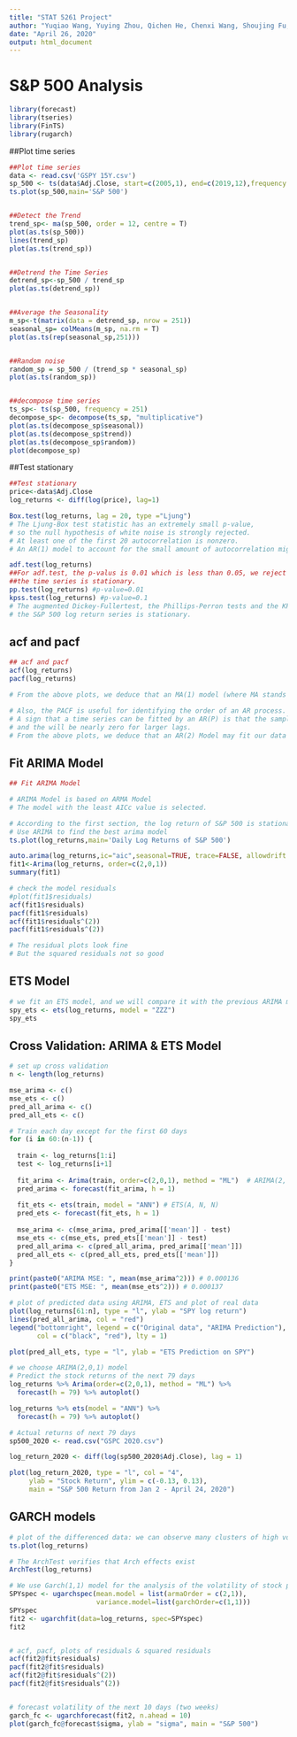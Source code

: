 ```yaml
---
title: "STAT 5261 Project"
author: "Yuqiao Wang, Yuying Zhou, Qichen He, Chenxi Wang, Shoujing Fu, Keyu Liu"
date: "April 26, 2020"
output: html_document  
---
```

# S&P 500 Analysis 

```r
library(forecast)
library(tseries)
library(FinTS)
library(rugarch)
```

##Plot time series
```r
##Plot time series
data <- read.csv('GSPY 15Y.csv')
sp_500 <- ts(data$Adj.Close, start=c(2005,1), end=c(2019,12),frequency = 251)
ts.plot(sp_500,main='S&P 500')


##Detect the Trend
trend_sp<- ma(sp_500, order = 12, centre = T)
plot(as.ts(sp_500))
lines(trend_sp)
plot(as.ts(trend_sp))


##Detrend the Time Series
detrend_sp<-sp_500 / trend_sp
plot(as.ts(detrend_sp))


##Average the Seasonality
m_sp<-t(matrix(data = detrend_sp, nrow = 251))
seasonal_sp= colMeans(m_sp, na.rm = T)
plot(as.ts(rep(seasonal_sp,251)))


##Random noise
random_sp = sp_500 / (trend_sp * seasonal_sp)
plot(as.ts(random_sp))


##decompose time series
ts_sp<- ts(sp_500, frequency = 251)
decompose_sp<- decompose(ts_sp, "multiplicative")
plot(as.ts(decompose_sp$seasonal))
plot(as.ts(decompose_sp$trend))
plot(as.ts(decompose_sp$random))
plot(decompose_sp)
```



##Test stationary
```r
##Test stationary
price<-data$Adj.Close
log_returns <- diff(log(price), lag=1)

Box.test(log_returns, lag = 20, type ="Ljung")
# The Ljung-Box test statistic has an extremely small p-value,
# so the null hypothesis of white noise is strongly rejected.
# At least one of the first 20 autocorrelation is nonzero.
# An AR(1) model to account for the small amount of autocorrelation might be appropriate.

adf.test(log_returns)
##For adf.test, the p-valus is 0.01 which is less than 0.05, we reject null hypothesis, 
##the time series is stationary.
pp.test(log_returns) #p-value=0.01
kpss.test(log_returns) #p-value=0.1
# The augmented Dickey-Fullertest, the Phillips-Perron tests and the KPSS test all suggest that
# the S&P 500 log return series is stationary.
```



## acf and pacf
```r
## acf and pacf
acf(log_returns)
pacf(log_returns)

# From the above plots, we deduce that an MA(1) model (where MA stands for moving average) may fits our data because the ACF cuts off at one significant lag and the PACF shows geometric decay.

# Also, the PACF is useful for identifying the order of an AR process.
# A sign that a time series can be fitted by an AR(P) is that the sample PACF will be nonzero up to p
# and the will be nearly zero for larger lags.
# From the above plots, we deduce that an AR(2) Model may fit our data because the PACF cuts off at two significant lags.
```



## Fit ARIMA Model
```r
## Fit ARIMA Model

# ARIMA Model is based on ARMA Model
# The model with the least AICc value is selected.

# According to the first section, the log return of S&P 500 is stationary.
# Use ARIMA to find the best arima model
ts.plot(log_returns,main='Daily Log Returns of S&P 500')

auto.arima(log_returns,ic="aic",seasonal=TRUE, trace=FALSE, allowdrift = FALSE)
fit1<-Arima(log_returns, order=c(2,0,1))
summary(fit1)

# check the model residuals
#plot(fit1$residuals)
acf(fit1$residuals)
pacf(fit1$residuals)
acf(fit1$residuals^(2))
pacf(fit1$residuals^(2))

# The residual plots look fine
# But the squared residuals not so good
```



## ETS Model
```r
# we fit an ETS model, and we will compare it with the previous ARIMA model
spy_ets <- ets(log_returns, model = "ZZZ")
spy_ets

```

## Cross Validation: ARIMA & ETS Model 
```r
# set up cross validation
n <- length(log_returns)

mse_arima <- c()
mse_ets <- c()
pred_all_arima <- c()
pred_all_ets <- c()

# Train each day except for the first 60 days
for (i in 60:(n-1)) {
  
  train <- log_returns[1:i]
  test <- log_returns[i+1]
  
  fit_arima <- Arima(train, order=c(2,0,1), method = "ML")  # ARIMA(2, 0, 1)
  pred_arima <- forecast(fit_arima, h = 1)
  
  fit_ets <- ets(train, model = "ANN") # ETS(A, N, N)
  pred_ets <- forecast(fit_ets, h = 1)
  
  mse_arima <- c(mse_arima, pred_arima[['mean']] - test)
  mse_ets <- c(mse_ets, pred_ets[['mean']] - test)
  pred_all_arima <- c(pred_all_arima, pred_arima[['mean']])
  pred_all_ets <- c(pred_all_ets, pred_ets[['mean']])
}

print(paste0("ARIMA MSE: ", mean(mse_arima^2))) # 0.000136
print(paste0("ETS MSE: ", mean(mse_ets^2))) # 0.000137

# plot of predicted data using ARIMA, ETS and plot of real data
plot(log_returns[61:n], type = "l", ylab = "SPY log return")
lines(pred_all_arima, col = "red")
legend("bottomright", legend = c("Original data", "ARIMA Prediction"), 
       col = c("black", "red"), lty = 1)

plot(pred_all_ets, type = "l", ylab = "ETS Prediction on SPY")

# we choose ARIMA(2,0,1) model
# Predict the stock returns of the next 79 days
log_returns %>% Arima(order=c(2,0,1), method = "ML") %>% 
  forecast(h = 79) %>% autoplot()

log_returns %>% ets(model = "ANN") %>% 
  forecast(h = 79) %>% autoplot()

# Actual returns of next 79 days
sp500_2020 <- read.csv("GSPC 2020.csv") 

log_return_2020 <- diff(log(sp500_2020$Adj.Close), lag = 1)

plot(log_return_2020, type = "l", col = "4", 
     ylab = "Stock Return", ylim = c(-0.13, 0.13),
     main = "S&P 500 Return from Jan 2 - April 24, 2020")

```


## GARCH models  
```r
# plot of the differenced data: we can observe many clusters of high volatility and low volatility
ts.plot(log_returns)

# The ArchTest verifies that Arch effects exist
ArchTest(log_returns)

# We use Garch(1,1) model for the analysis of the volatility of stock prices 
SPYspec <- ugarchspec(mean.model = list(armaOrder = c(2,1)),
                      variance.model=list(garchOrder=c(1,1)))
SPYspec
fit2 <- ugarchfit(data=log_returns, spec=SPYspec)
fit2


# acf, pacf, plots of residuals & squared residuals 
acf(fit2@fit$residuals)
pacf(fit2@fit$residuals)
acf(fit2@fit$residuals^(2))
pacf(fit2@fit$residuals^(2))


# forecast volatility of the next 10 days (two weeks)
garch_fc <- ugarchforecast(fit2, n.ahead = 10)
plot(garch_fc@forecast$sigma, ylab = "sigma", main = "S&P 500")



```



